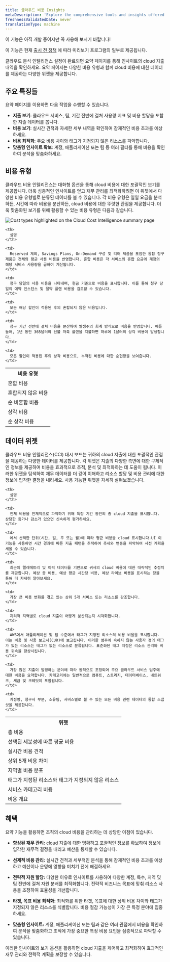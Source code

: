 ```yaml
---
title: 클라우드 비용 Insights
metaDescription: 'Explore the comprehensive tools and insights offered by Cloud Cost Intelligence to effectively monitor and analyze your cloud spending. Discover detailed views of your total, average, and real-time costs, top variances, and regional spreads. Learn how to categorize expenses by account, application, billing entity, owning team, and service for optimal financial management.'
freshnessValidatedDate: never
translationType: machine
---
```


<Callout title="시사">
  이 기능은 아직 개발 중이지만 꼭 사용해 보시기 바랍니다!

  이 기능은 현재 [출시 전 정책](/docs/licenses/license-information/referenced-policies/new-relic-pre-release-policy) 에 따라 미리보기 프로그램의 일부로 제공됩니다.
</Callout>

클라우드 분석 인텔리전스 설정이 완료되면 요약 페이지를 통해 인사이트의 cloud 지출 내역을 확인하세요. 요약 페이지는 다양한 비용 유형과 함께 cloud 비용에 대한 데이터를 제공하는 다양한 위젯을 제공합니다.

## 주요 특징들

요약 페이지를 이용하면 다음 작업을 수행할 수 있습니다.

* **지출 보기**: 클라우드 서비스, 팀, 기간 전반에 걸쳐 사용량 지표 및 비용 할당을 포함한 지출 데이터를 봅니다.
* **비용 보기**: 실시간 견적과 자세한 세부 내역을 확인하여 잠재적인 비용 초과를 예상하세요.
* **비용 최적화**: 주요 비용 차이와 태그가 지정되지 않은 리소스를 파악합니다.
* **맞춤형 인사이트 확보**: 계정, 애플리케이션 또는 팀 등 여러 필터를 통해 비용을 확인하여 분석을 맞춤화하세요.

## 비용 유형

클라우드 비용 인텔리전스는 대화형 옵션을 통해 cloud 비용에 대한 포괄적인 보기를 제공합니다. 더욱 심층적인 인사이트를 얻고 재무 관리를 최적화하려면 이 위젯에서 다양한 비용 유형별로 분류된 데이터를 볼 수 있습니다. 각 비용 유형은 일일 요금을 분석하든, 시간에 따라 비용을 분산하든, cloud 비용에 대한 뚜렷한 관점을 제공합니다. 더욱 맞춤화된 보기를 위해 활용할 수 있는 비용 유형은 다음과 같습니다.

<img title="Cost types highlighted on the Cloud Cost Intelligence summary page" alt="Cost types highlighted on the Cloud Cost Intelligence summary page" src="/images/cci_cost_types.webp" />

<table>
  <tr>
    <th>
      비용 유형
    </th>

    <th>
      설명
    </th>
  </tr>

  <tr>
    <td>
      혼합 비용
    </td>

    <td>
      Reserved 제외, Savings Plans, On-Demand 구성 및 티어 제품을 포함한 통합 청구 제품군 전체의 평균 사용 비용을 반영합니다. 혼합 비용은 각 서비스의 혼합 요금에 계정의 해당 서비스 사용량을 곱하여 계산됩니다.
    </td>
  </tr>

  <tr>
    <td>
      혼합되지 않은 비용
    </td>

    <td>
      청구 당일의 사용 비용을 나타내며, 현금 기준으로 비용을 표시합니다. 이를 통해 청구 당일의 예약 인스턴스 및 절약 플랜 비용을 검토할 수 있습니다.
    </td>
  </tr>

  <tr>
    <td>
      순 비혼합 비용
    </td>

    <td>
      모든 해당 할인이 적용된 후의 혼합되지 않은 비용입니다.
    </td>
  </tr>

  <tr>
    <td>
      상각 비용
    </td>

    <td>
      청구 기간 전반에 걸쳐 비용을 분산하여 발생주의 회계 방식으로 비용을 반영합니다. 예를 들어, 1년 동안 365달러의 선불 저축 플랜을 지불하면 하루에 1달러의 상각 비용이 발생합니다.
    </td>
  </tr>

  <tr>
    <td>
      순 상각 비용
    </td>

    <td>
      모든 할인이 적용된 후의 상각 비용으로, 누적된 비용에 대한 순현황을 보여줍니다.
    </td>
  </tr>
</table>

## 데이터 위젯

클라우드 비용 인텔리전스(CCI) 대시 보드는 귀하의 cloud 지출에 대한 포괄적인 관점을 제공하는 다양한 데이터를 제공합니다. 각 위젯은 지출의 다양한 측면에 대한 구체적인 정보를 제공하여 비용을 효과적으로 추적, 분석 및 최적화하는 데 도움이 됩니다. 이러한 위젯을 탐색하여 재무 데이터를 더 깊이 이해하고 리소스 할당 및 비용 관리에 대한 정보에 입각한 결정을 내리세요. 사용 가능한 위젯을 자세히 살펴보겠습니다.

<table>
  <tr>
    <th>
      위젯
    </th>

    <th>
      설명
    </th>
  </tr>

  <tr>
    <td>
      총 비용
    </td>

    <td>
      전체 비용을 전체적으로 파악하기 위해 특정 기간 동안의 총 cloud 지출을 표시합니다. 상당한 증가나 감소가 있으면 신속하게 평가하세요.
    </td>
  </tr>

  <tr>
    <td>
      선택된 세분성에 따른 평균 비용
    </td>

    <td>
      에서 선택한 단위(시간, 일, 주 또는 월)에 따라 평균 비용을 cloud 표시합니다.UI 이 기능을 사용하면 시간 경과에 따른 지출 패턴을 추적하여 추세와 변동을 파악하여 사전 계획을 세울 수 있습니다.
    </td>
  </tr>

  <tr>
    <td>
      실시간 비용 견적
    </td>

    <td>
      최근의 텔레메트리 및 이력 데이터를 기반으로 귀사의 cloud 비용에 대한 대략적인 추정치를 제공합니다. 예상 총 비용, 예상 평균 시간당 비용, 예상 라이브 비용을 표시하는 창을 통해 더 자세히 알아보세요.
    </td>
  </tr>

  <tr>
    <td>
      상위 5개 비용 차이
    </td>

    <td>
      가장 큰 비용 변화를 겪고 있는 상위 5개 서비스 또는 리소스를 강조합니다.
    </td>
  </tr>

  <tr>
    <td>
      지역별 비용 분포
    </td>

    <td>
      지리적 지역별로 cloud 지출이 어떻게 분산되는지 시각화합니다.
    </td>
  </tr>

  <tr>
    <td>
      태그가 지정된 리소스와 태그가 지정되지 않은 리소스
    </td>

    <td>
      AWS에서 애플리케이션 및 팀 수준에서 태그가 지정된 리소스의 비용 비율을 표시합니다. 이는 비용 및 사용 보고서(CUR)에 보고됩니다. 이러한 범주에 속하지 않는 사용자 정의 태그가 있는 리소스는 태그가 없는 리소스로 분류됩니다. 표준화된 태그 지정은 리소스 관리와 비용 귀속을 향상시킵니다.
    </td>
  </tr>

  <tr>
    <td>
      서비스 카테고리 비용
    </td>

    <td>
      가장 많은 지출이 발생하는 분야에 따라 동적으로 조정되어 주요 클라우드 서비스 범주에 대한 비용을 요약합니다. 카테고리에는 일반적으로 컴퓨트, 스토리지, 데이터베이스, 네트워크, 세금 및 크레딧이 포함됩니다.
    </td>
  </tr>

  <tr>
    <td>
      비용 개요
    </td>

    <td>
      계정명, 청구서 부분, 소유팀, 서비스별로 볼 수 있는 모든 비용 관련 데이터의 통합 스냅샷을 제공합니다.
    </td>
  </tr>
</table>

## 혜택

요약 기능을 활용하면 조직의 cloud 비용을 관리하는 데 상당한 이점이 있습니다.

* **향상된 재무 관리:** cloud 지출에 대한 명확하고 포괄적인 정보를 확보하여 정보에 입각한 재무적 결정을 내리고 예산을 통제할 수 있습니다.

* **선제적 비용 관리:** 실시간 견적과 세부적인 분석을 통해 잠재적인 비용 초과를 예상하고 예산이나 운영에 영향을 미치기 전에 해결하세요.

* **전략적 자원 할당:** 다양한 이유로 인사이트를 사용하여 다양한 계정, 특수, 지역 및 팀 전반에 걸쳐 자원 분배를 최적화합니다. 전략적 비즈니스 목표에 맞춰 리소스 사용을 조정하여 효율성을 개선합니다.

* **타겟, 목표 비용 최적화:** 최적화를 위한 타겟, 목표에 대한 상위 비용 차이와 태그가 지정되지 않은 리소스를 식별합니다. 비용 절감 가능성이 가장 큰 특정 분야에 집중하세요.

* **맞춤형 인사이트:** 계정, 애플리케이션 또는 팀과 같은 여러 관점에서 비용을 확인하여 분석을 맞춤화하고 조직에 가장 중요한 특정 비용 요인을 심층적으로 파악할 수 있습니다.

이러한 인사이트와 보기 옵션을 활용하면 cloud 지출을 제어하고 최적화하여 효과적인 재무 관리와 전략적 계획을 보장할 수 있습니다.